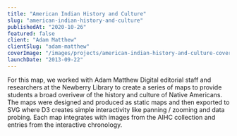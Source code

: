 ```yaml
---
title: "American Indian History and Culture"
slug: "american-indian-history-and-culture"
publishedAt: "2020-10-26"
featured: false
client: "Adam Matthew"
clientSlug: "adam-matthew"
coverImage: "/images/projects/american-indian-history-and-culture-cover.png"
launchDate: "2013-09-22"
---
```


For this map, we worked with Adam Matthew Digital editorial staff and researchers at the Newberry Library to create a series of maps to provide students a broad overivew of the history and culture of Native Americans. The maps were designed and produced as static maps and then exported to SVG where D3 creates simple interactivity like panning / zooming and data probing. Each map integrates with images from the AIHC collection and entries from the interactive chronology.

